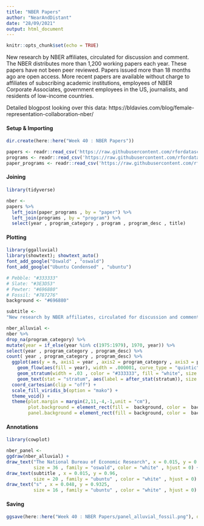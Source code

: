 ```yaml
---
title: "NBER Papers"
author: "NearAndDistant"
date: "28/09/2021"
output: html_document
---
```


```r
knitr::opts_chunk$set(echo = TRUE)
```

New research by NBER affiliates, circulated for discussion and comment. The NBER distributes more than 1,200 working papers each year. These papers have not been peer reviewed. Papers issued more than 18 months ago are open access. More recent papers are available without charge to affiliates of subscribing academic institutions, employees of NBER Corporate Associates, government employees in the US, journalists, and residents of low-income countries.

Detailed blogpost looking over this data:
https://bldavies.com/blog/female-representation-collaboration-nber/

#### Setup & Importing
```r

dir.create(here::here("Week 40 : NBER Papers"))

papers <- readr::read_csv('https://raw.githubusercontent.com/rfordatascience/tidytuesday/master/data/2021/2021-09-28/papers.csv')
programs <- readr::read_csv('https://raw.githubusercontent.com/rfordatascience/tidytuesday/master/data/2021/2021-09-28/programs.csv')
paper_programs <- readr::read_csv('https://raw.githubusercontent.com/rfordatascience/tidytuesday/master/data/2021/2021-09-28/paper_programs.csv')

```

#### Joining
```r
library(tidyverse)

nber <-
papers %>%
  left_join(paper_programs , by = "paper") %>%
  left_join(programs , by = "program") %>%
  select(year , program_category , program , program_desc , title)

```

#### Plotting
```r
library(ggalluvial)
library(showtext); showtext_auto()
font_add_google("Oswald" , "oswald")
font_add_google("Ubuntu Condensed" , "ubuntu")

# Pebble: "#333333"
# Slate: "#3E3D53"
# Pewter: "#696880"
# Fossil: "#787276"
background <- "#696880"

subtitle <- 
"New research by NBER affiliates, circulated for discussion and comment. The NBER distributes more than 1,200 working papers each year.\nThese papers have not been peer reviewed. Papers issued more than 18 months ago are open access. More recent papers are available without\ncharge. This graphic clearly shows the trends towards Finance, Marcoeconomics and Microeconomics throughout the decades of publication."

nber_alluvial <-
nber %>%
drop_na(program_category) %>%
mutate(year = if_else(year %in% c(1975:1979), 1970, year)) %>% 
select(year , program_category , program_desc) %>%
count( year , program_category , program_desc) %>%
  ggplot(aes(y = n, axis1 = year , axis2 = program_category , axis3 = program_desc)) +
    geom_flow(aes(fill = year), width = .000001, curve_type = "quintic" , show.legend = FALSE, alpha = 0.8) +
    geom_stratum(width = .03 , color = "#333333", fill = "white", size = 0.5) +
    geom_text(stat = "stratum", aes(label = after_stat(stratum)), size = 7 , hjust = 0 , nudge_x = 0.015, color = "white", family = "ubuntu") +
  coord_cartesian(clip = "off") +
  scale_fill_viridis_b(option = "mako") +
  theme_void() +
  theme(plot.margin = margin(2,11,-4,-1,unit = "cm"),
        plot.background = element_rect(fill =  background, color =  background),
        panel.background = element_rect(fill = background, color =  background))

```

#### Annotations
```r
library(cowplot)

nber_panel <- 
ggdraw(nber_alluvial) +
draw_text("The National Bureau of Economic Research", x = 0.015, y = 0.985,
          size = 36 , family = "oswald", color = "white" , hjust = 0) +
draw_text(subtitle , x = 0.015, y = 0.96,
          size = 20 , family = "ubuntu" , color = "white" , hjust = 0) +
draw_text("s" , x = 0.048, y = 0.9325,
          size = 16 , family = "ubuntu" , color = "white" , hjust = 0)

```


#### Saving
```r

ggsave(here::here("Week 40 : NBER Papers/panel_alluvial_fossil.png"), dpi = 400 , height = 41, width = 15)

```

